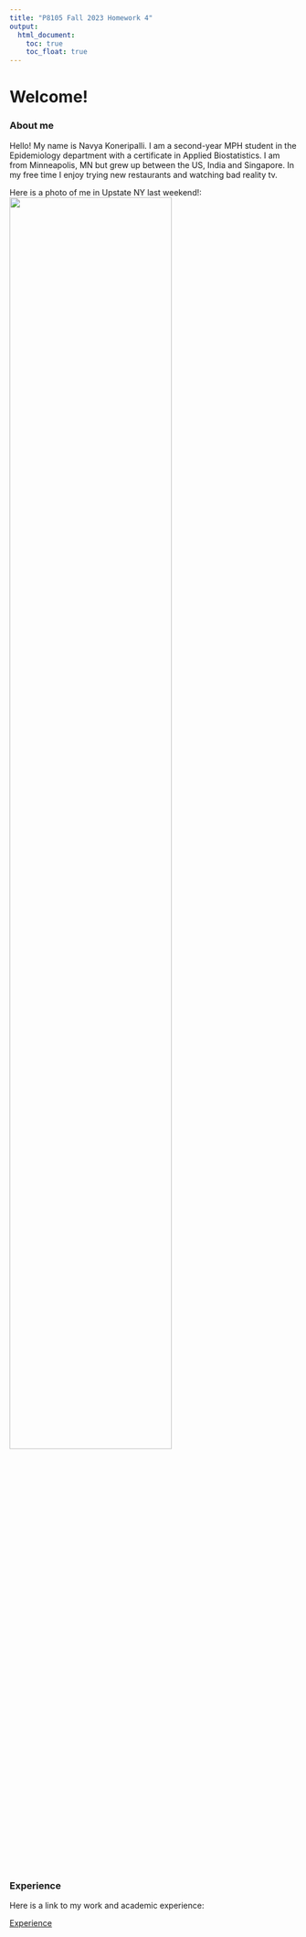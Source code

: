 ```yaml
---
title: "P8105 Fall 2023 Homework 4"
output: 
  html_document:
    toc: true
    toc_float: true
---
```

# Welcome!
### About me

Hello! My name is Navya Koneripalli. I am a second-year MPH student in the Epidemiology department with a certificate in Applied Biostatistics. I am from Minneapolis, MN but grew up between the US, India and Singapore. In my free time I enjoy trying new restaurants and watching bad reality tv.

Here is a photo of me in Upstate NY last weekend!:
<img src ="images/about_me.jpeg" style ="width:75%">

### Experience

Here is a link to my work and academic experience:

[Experience](experience.html)